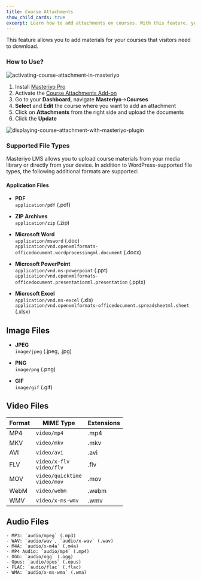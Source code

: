 ```yaml
---
title: Course Attachments
show_child_cards: true
excerpt: Learn how to add attachments on courses. With this feature, you to add materials for your courses that visitors need to download.
---
```


This feature allows you to add materials for your courses that visitors need to download.

### How to Use?

![activating-course-attachment-in-masteriyo](https://user-images.githubusercontent.com/24367265/195078870-70b64d1b-8172-4ff7-90d5-b7c4a6d3bd0d.png)

1. Install [Masteriyo Pro](https://docs.masteriyo.com/getting-started/installation#installing-masteriyo-lms-pro-version)
2. Activate the [Course Attachments Add-on](https://docs.masteriyo.com/getting-started/activate-masteriyo-addons)
3. Go to your **Dashboard**, navigate **Masteriyo**->**Courses**
4. **Select** and **Edit** the course where you want to add an attachment
5. Click on **Attachments** from the right side and upload the documents
6. Click the **Update**

![displaying-course-attachment-with-masteriyo-plugin](https://user-images.githubusercontent.com/24367265/195078918-1497a23f-66b6-4eba-83a0-ac26994095dd.png)

### Supported File Types

Masteriyo LMS allows you to upload course materials from your media library or directly from your device. In addition to WordPress-supported file types, the following additional formats are supported:

#### Application Files
- **PDF**  
  `application/pdf` (.pdf)

- **ZIP Archives**  
  `application/zip` (.zip)

- **Microsoft Word**  
  `application/msword` (.doc)  
  `application/vnd.openxmlformats-officedocument.wordprocessingml.document` (.docx)

- **Microsoft PowerPoint**  
  `application/vnd.ms-powerpoint` (.ppt)  
  `application/vnd.openxmlformats-officedocument.presentationml.presentation` (.pptx)

- **Microsoft Excel**  
  `application/vnd.ms-excel` (.xls)  
  `application/vnd.openxmlformats-officedocument.spreadsheetml.sheet` (.xlsx)

## Image Files

- **JPEG**  
  `image/jpeg` (.jpeg, .jpg)

- **PNG**  
  `image/png` (.png)

- **GIF**  
  `image/gif` (.gif)

## Video Files

| Format | MIME Type | Extensions |
|--------|-----------|------------|
| MP4 | `video/mp4` | .mp4 |
| MKV | `video/mkv` | .mkv |
| AVI | `video/avi` | .avi |
| FLV | `video/x-flv`<br/>`video/flv` | .flv |
| MOV | `video/quicktime`<br/>`video/mov` | .mov |
| WebM | `video/webm` | .webm |
| WMV | `video/x-ms-wmv` | .wmv |

## Audio Files

```audio-mime-types
- MP3: `audio/mpeg` (.mp3)
- WAV: `audio/wav`, `audio/x-wav` (.wav)
- M4A: `audio/x-m4a` (.m4a)
- MP4 Audio: `audio/mp4` (.mp4)
- OGG: `audio/ogg` (.ogg)
- Opus: `audio/opus` (.opus)
- FLAC: `audio/flac` (.flac)
- WMA: `audio/x-ms-wma` (.wma)
